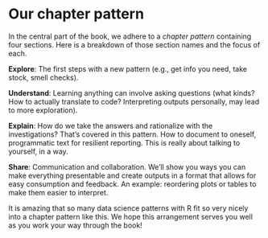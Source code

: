 # Our chapter pattern {-}

In the central part of the book, we adhere to a *chapter pattern* containing four sections. Here is a breakdown of those section names and the focus of each.

**Explore**: The first steps with a new pattern (e.g., get info you need, take stock, smell checks).

**Understand**: Learning anything can involve asking questions (what kinds? How to actually translate to code? Interpreting outputs personally, may lead to more exploration).

**Explain**: How do we take the answers and rationalize with the investigations? That's covered in this pattern. How to document to oneself, programmatic text for resilient reporting. This is really about talking to yourself, in a way.

**Share**: Communication and collaboration. We'll show you ways you can make everything presentable and create outputs in a format that allows for easy consumption and feedback. An example: reordering plots or tables to make them easier to interpret.

It is amazing that so many data science patterns with R fit so very nicely into a chapter pattern like this. We hope this arrangement serves you well as you work your way through the book!
